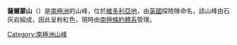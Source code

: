 {{coord|77|57|S|164|9|E|display=title}}

'''薩爾蒙山'''（{{lang-en|Salmon Hill}}）是[[南極洲|南極洲]]的山峰，位於[[維多利亞地|維多利亞地]]，由[[英國|英國]]探險隊命名，該山峰由石灰岩組成，因此呈粉紅色，現時由[[南極條約體系|南極條約體系]]管理。

{{DEFAULTSORT:Salmon Hill}}
[[Category:南極洲山峰|Category:南極洲山峰]]


{{ScottCoast-geo-stub}}